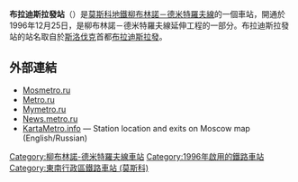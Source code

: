 {{not|布拉迪斯拉發火車總站}} 
{{Infobox station 
|name          = 布拉迪斯拉發
|native_name   = Братиславская
|native_name_lang=ru
|type          = [[莫斯科地鐵|莫斯科地鐵]]車站
|image         = Bratislavskaya-mm.jpg
|image_size    = 
|image_caption = 
|address       = [[東南行政區_(莫斯科)|東南行政區]]{{link-en|馬里諾區|Maryino District}}
|borough       = [[莫斯科|莫斯科]]
|country       = [[俄羅斯|俄羅斯]]
|coordinates   = {{coord|55.6597|37.7505|display=inline,title}}
|line          = {{MOSMETRO-bull|10|text=1}}
|other         = '''[[巴士|巴士]]'''：749、625、81
|structure     = 淺層列柱雙跨徑車站
|platform      = 1個[[島式月台|島式月台]]
|depth         = {{convert|8|m}}
|levels        = 1層
|tracks        = 2條
|parking       = 無
|opened        = {{start date and age|df=yes|1996|12|25}}
|closed        = 
|rebuilt       = 
|ADA           = 
|code          = 158
|owned         = 莫斯科地鐵
|zone          = 
|former        = 
|passengers    = 
|pass_year     = 
|pass_percent  = 
|pass_system   = 
|mpassengers   = 
|services      = 
|map_type      = Moscow Ring Road
|AlternativeMap= Moscow map MKAD grayscale.png
|map_overlay   = Moscow metro map including line 14.svg
|map_caption   = 
|route_map     = 
|map_state     = collapsed
}}
'''布拉迪斯拉發站'''（{{lang-rus|Братиславская|Bratislavskaya}}）是[[莫斯科地鐵|莫斯科地鐵]][[柳布林諾－德米特羅夫線|柳布林諾－德米特羅夫線]]的一個車站，開通於1996年12月25日，是柳布林諾－德米特羅夫線延伸工程的一部分。布拉迪斯拉發站的站名取自於[[斯洛伐克|斯洛伐克]]首都[[布拉迪斯拉發|布拉迪斯拉發]]。

==外部連結==
* [https://web.archive.org/web/20060527180133/http://www.mosmetro.ru/pages/page_6.php?id_page=315 Mosmetro.ru] {{ru icon}}
* [http://metro.ru/stations/lyublinskaya/lyublino/ Metro.ru] {{Wayback|url=http://metro.ru/stations/lyublinskaya/lyublino/ |date=20210120064430 }} {{ru icon}}
* [https://web.archive.org/web/20060626035559/http://www.mymetro.ru/cgi-bin/list.pl?lng=ru&a=1&b=10&c=13 Mymetro.ru] {{ru icon}}
* [http://news.metro.ru/f1009.html News.metro.ru] {{Wayback|url=http://news.metro.ru/f1009.html |date=20200222235200 }} {{ru icon}}
* [http://www.kartametro.info/?hl=EN&ms=Bratislavskaya&z=17&t=k KartaMetro.info] — Station location and exits on Moscow map (English/Russian)
{{柳布林諾－德米特羅夫線}}
[[Category:柳布林諾-德米特羅夫線車站|Category:柳布林諾-德米特羅夫線車站]]
[[Category:1996年啟用的鐵路車站|Category:1996年啟用的鐵路車站]]
[[Category:東南行政區鐵路車站_(莫斯科)|Category:東南行政區鐵路車站 (莫斯科)]]